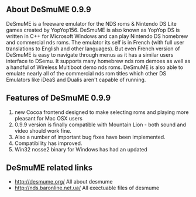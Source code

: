 ==About DeSmuME 0.9.9==
DeSmuME is a freeware emulator for the NDS roms & Nintendo DS Lite games created by YopYop156. DeSmuME is also known as YopYop DS is written in C++ for Microsoft Windows and can play Nintendo DS homebrew and commercial nds roms. The emulator its self is in French (with full user translations to English and other languages). But even French version of DeSmuME is easy to navigate through menus as it has a similar users interface to DSemu. It supports many homebrew nds rom demoes as well as a handful of Wireless Multiboot demo nds roms. DeSmuME is also able to emulate nearly all of the commercial nds rom titles which other DS Emulators like iDeaS and Dualis aren't capable of running.
{{images/desmume.jpg}}
==Features of DeSmuME 0.9.9==
# new Cocoa frontend designed to make selecting roms and playing more pleasant for Mac OSX users
# 0.9.9 version is finally compatible with Mountain Lion - both sound and video should work fine.
# Also a number of important bug fixes have been implemented. 
# Compatibility has improved. 
# Win32 nosse2 binary for Windows has had an updated


==DeSmuME related links==
* [[http://desmume.org/]] All about desmume
* [[http://nds.baronline.net.ua/]] All exectuable files of desmume

